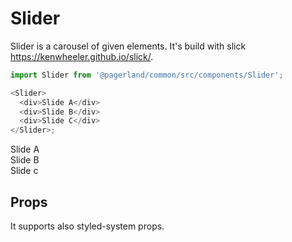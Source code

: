

<Meta title="Themes/MobileApp/Components/Slider" component={Slider} />

# Slider

Slider is a carousel of given elements. It's build with slick https://kenwheeler.github.io/slick/.

```js
import Slider from '@pagerland/common/src/components/Slider';

<Slider>
  <div>Slide A</div>
  <div>Slide B</div>
  <div>Slide C</div>
</Slider>;
```

<Preview>
  <Story name="Default">
    <Theme>
      <Slider
        options={{
          dots: true,
          speed: 500,
          slidesToShow: 1,
          centerMode: true,
          variableWidth: true,
          arrows: false,
          slidesToScroll: 1,
        }}
      >
        <div>
          <Box
            width="300px"
            height="150px"
            flexBox
            alignItems="center"
            justifyContent="center"
            color="gray.7"
            bg="primary"
          >
            Slide A
          </Box>
        </div>
        <div>
          <Box
            width="300px"
            height="150px"
            flexBox
            alignItems="center"
            justifyContent="center"
            color="gray.7"
            bg="secondary"
          >
            Slide B
          </Box>
        </div>
        <div>
          <Box
            width="300px"
            height="150px"
            flexBox
            alignItems="center"
            justifyContent="center"
            color="gray.7"
            bg="tertiary"
          >
            Slide c
          </Box>
        </div>
      </Slider>
    </Theme>
  </Story>
</Preview>

## Props

It supports also styled-system props.

<Props of={Slider} />
